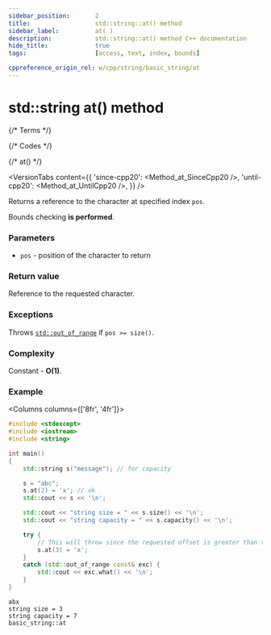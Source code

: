 ```yaml
---
sidebar_position:		2
title:					std::string::at() method
sidebar_label:			at( )
description:			std::string::at() method C++ documentation
hide_title:				true
tags:					[access, text, index, bounds]

cppreference_origin_rel: w/cpp/string/basic_string/at
---
```


# std::string at() method


{/* Terms */}

{/* Codes */}

{/* at() */}

<VersionTabs content={{
	'since-cpp20': <Method_at_SinceCpp20 />,
	'until-cpp20': <Method_at_UntilCpp20 />,
}} />

Returns a <Tooltip title={Term_ContAlias_Reference}>reference</Tooltip> to the character at specified index `pos`.

Bounds checking **is performed**.

### Parameters

- `pos` - position of the character to return

### Return value

Reference to the requested character.

### Exceptions

Throws [`std::out_of_range`](#) if `pos >= size()`.

### Complexity

Constant - **O(1)**.

### Example

<Columns columns={['8fr', '4fr']}>
<div>

```cpp
#include <stdexcept>
#include <iostream>
#include <string>

int main()
{
    std::string s("message"); // for capacity

    s = "abc";
    s.at(2) = 'x'; // ok
    std::cout << s << '\n';

    std::cout << "string size = " << s.size() << '\n';
    std::cout << "string capacity = " << s.capacity() << '\n';

    try {
        // This will throw since the requested offset is greater than the current size.
        s.at(3) = 'x';
    }
    catch (std::out_of_range const& exc) {
        std::cout << exc.what() << '\n';
    }
}
```

</div>
<div>

```plaintext title="Possible output"
abx
string size = 3
string capacity = 7
basic_string::at
```

</div>
</Columns>
